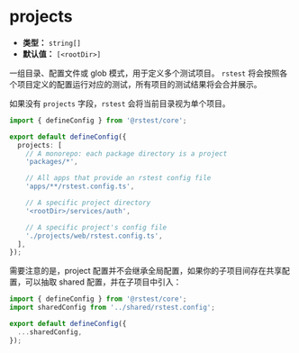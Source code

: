 # projects

- **类型：** `string[]`
- **默认值：** `[<rootDir>]`

一组目录、配置文件或 glob 模式，用于定义多个测试项目。 `rstest` 将会按照各个项目定义的配置运行对应的测试，所有项目的测试结果将会合并展示。

如果没有 `projects` 字段，`rstest` 会将当前目录视为单个项目。

```ts name='rstest.config.ts'
import { defineConfig } from '@rstest/core';

export default defineConfig({
  projects: [
    // A monorepo: each package directory is a project
    'packages/*',

    // All apps that provide an rstest config file
    'apps/**/rstest.config.ts',

    // A specific project directory
    '<rootDir>/services/auth',

    // A specific project's config file
    './projects/web/rstest.config.ts',
  ],
});
```

需要注意的是，project 配置并不会继承全局配置，如果你的子项目间存在共享配置，可以抽取 shared 配置，并在子项目中引入：

```ts title='packages/pkg-a/rstest.config.ts'
import { defineConfig } from '@rstest/core';
import sharedConfig from '../shared/rstest.config';

export default defineConfig({
  ...sharedConfig,
});
```
